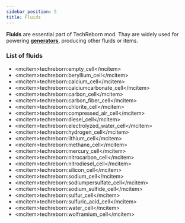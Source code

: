 ```yaml
---
sidebar_position: 5
title: Fluids
---
```


<ItemImage file="lava_cell" alt="Fluids" size="200" />


**Fluids** are essential part of TechReborn mod. Thay are widely used for powering **[generators](/energy/generators)**, producing other fluids or items.


### List of fluids

- \<mcitem\>techreborn:empty_cell\</mcitem\>
- \<mcitem\>techreborn:beryllium_cell\</mcitem\>
- \<mcitem\>techreborn:calcium_cell\</mcitem\>
- \<mcitem\>techreborn:calciumcarbonate_cell\</mcitem\>
- \<mcitem\>techreborn:carbon_cell\</mcitem\>
- \<mcitem\>techreborn:carbon_fiber_cell\</mcitem\>
- \<mcitem\>techreborn:chlorite_cell\</mcitem\>
- \<mcitem\>techreborn:compressed_air_cell\</mcitem\>
- \<mcitem\>techreborn:diesel_cell\</mcitem\>
- \<mcitem\>techreborn:electrolyzed_water_cell\</mcitem\>
- \<mcitem\>techreborn:hydrogen_cell\</mcitem\>
- \<mcitem\>techreborn:lithium_cell\</mcitem\>
- \<mcitem\>techreborn:methane_cell\</mcitem\>
- \<mcitem\>techreborn:mercury_cell\</mcitem\>
- \<mcitem\>techreborn:nitrocarbon_cell\</mcitem\>
- \<mcitem\>techreborn:nitrodiesel_cell\</mcitem\>
- \<mcitem\>techreborn:silicon_cell\</mcitem\>
- \<mcitem\>techreborn:sodium_cell\</mcitem\>
- \<mcitem\>techreborn:sodiumpersulfate_cell\</mcitem\>
- \<mcitem\>techreborn:sodium_sulfide_cell\</mcitem\>
- \<mcitem\>techreborn:sulfur_cell\</mcitem\>
- \<mcitem\>techreborn:sulfuric_acid_cell\</mcitem\>
- \<mcitem\>techreborn:water_cell\</mcitem\>
- \<mcitem\>techreborn:wolframium_cell\</mcitem\>


